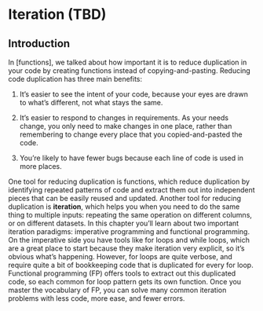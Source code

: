 # Iteration (TBD)

## Introduction

In [functions], we talked about how important it is to reduce duplication in your code by creating functions instead of copying-and-pasting. Reducing code duplication has three main benefits:

1.  It's easier to see the intent of your code, because your eyes are
    drawn to what's different, not what stays the same.
    
1.  It's easier to respond to changes in requirements. As your needs 
    change, you only need to make changes in one place, rather than
    remembering to change every place that you copied-and-pasted the 
    code.
    
1.  You're likely to have fewer bugs because each line of code is 
    used in more places.

One tool for reducing duplication is functions, which reduce duplication by identifying repeated patterns of code and extract them out into independent pieces that can be easily reused and updated. Another tool for reducing duplication is __iteration__, which helps you when you need to do the same thing to multiple inputs: repeating the same operation on different columns, or on different datasets. 
In this chapter you'll learn about two important iteration paradigms: imperative programming and functional programming. On the imperative side you have tools like for loops and while loops, which are a great place to start because they make iteration very explicit, so it's obvious what's happening. However, for loops are quite verbose, and require quite a bit of bookkeeping code that is duplicated for every for loop. Functional programming (FP) offers tools to extract out this duplicated code, so each common for loop pattern gets its own function. Once you master the vocabulary of FP, you can solve many common iteration problems with less code, more ease, and fewer errors.

<!-- ### Prerequisites -->

<!-- Once you've mastered the for loops provided by base R, you'll learn some of the powerful programming tools provided by purrr, one of the tidyverse core packages. -->

<!-- ```{r setup, message = FALSE} -->
<!-- library(tidyverse) -->
<!-- ``` -->

<!-- ## For loops -->

<!-- Imagine we have this simple tibble: -->

<!-- ```{r} -->
<!-- df <- tibble( -->
<!--   a = rnorm(10), -->
<!--   b = rnorm(10), -->
<!--   c = rnorm(10), -->
<!--   d = rnorm(10) -->
<!-- ) -->
<!-- ``` -->

<!-- We want to compute the median of each column. You _could_ do with copy-and-paste: -->

<!-- ```{r} -->
<!-- median(df$a) -->
<!-- median(df$b) -->
<!-- median(df$c) -->
<!-- median(df$d) -->
<!-- ``` -->

<!-- But that breaks our rule of thumb: never copy and paste more than twice. Instead, we could use a for loop: -->

<!-- ```{r} -->
<!-- output <- vector("double", ncol(df))  # 1. output -->
<!-- for (i in seq_along(df)) {            # 2. sequence -->
<!--   output[[i]] <- median(df[[i]])      # 3. body -->
<!-- } -->
<!-- output -->
<!-- ``` -->

<!-- Every for loop has three components: -->

<!-- 1.  The __output__: `output <- vector("double", length(x))`.  -->
<!--     Before you start the loop, you must always allocate sufficient space  -->
<!--     for the output. This is very important for efficiency: if you grow -->
<!--     the for loop at each iteration using `c()` (for example), your for loop  -->
<!--     will be very slow.  -->

<!--     A general way of creating an empty vector of given length is the `vector()` -->
<!--     function. It has two arguments: the type of the vector ("logical",  -->
<!--     "integer", "double", "character", etc) and the length of the vector.  -->

<!-- 1.  The __sequence__: `i in seq_along(df)`. This determines what to loop over: -->
<!--     each run of the for loop will assign `i` to a different value from  -->
<!--     `seq_along(df)`. It's useful to think of `i` as a pronoun, like "it". -->

<!--     You might not have seen `seq_along()` before. It's a safe version of the  -->
<!--     familiar `1:length(l)`, with an important difference: if you have a -->
<!--     zero-length vector, `seq_along()` does the right thing: -->

<!--     ```{r} -->
<!--     y <- vector("double", 0) -->
<!--     seq_along(y) -->
<!--     1:length(y) -->
<!--     ``` -->

<!--     You probably won't create a zero-length vector deliberately, but -->
<!--     it's easy to create them accidentally. If you use `1:length(x)` instead -->
<!--     of `seq_along(x)`, you're likely to get a confusing error message. -->

<!-- 1.  The __body__: `output[[i]] <- median(df[[i]])`. This is the code that does -->
<!--     the work. It's run repeatedly, each time with a different value for `i`. -->
<!--     The first iteration will run `output[[1]] <- median(df[[1]])`,  -->
<!--     the second will run `output[[2]] <- median(df[[2]])`, and so on. -->

<!-- That's all there is to the for loop! Now is a good time to practice creating some basic (and not so basic) for loops using the exercises below. Then we'll move on some variations of the for loop that help you solve other problems that will crop up in practice.  -->

<!-- ### Exercises -->

<!-- 1.  Write for loops to: -->

<!--     1. Compute the mean of every column in `mtcars`. -->
<!--     1. Determine the type of each column in `nycflights13::flights`. -->
<!--     1. Compute the number of unique values in each column of `iris`. -->
<!--     1. Generate 10 random normals from distributions with means of -10, 0, 10, and 100. -->

<!--     Think about the output, sequence, and body __before__ you start writing -->
<!--     the loop. -->

<!-- 1.  Eliminate the for loop in each of the following examples by taking  -->
<!--     advantage of an existing function that works with vectors: -->

<!--     ```{r, eval = FALSE} -->
<!--     out <- "" -->
<!--     for (x in letters) { -->
<!--       out <- stringr::str_c(out, x) -->
<!--     } -->

<!--     x <- sample(100) -->
<!--     sd <- 0 -->
<!--     for (i in seq_along(x)) { -->
<!--       sd <- sd + (x[i] - mean(x)) ^ 2 -->
<!--     } -->
<!--     sd <- sqrt(sd / (length(x) - 1)) -->

<!--     x <- runif(100) -->
<!--     out <- vector("numeric", length(x)) -->
<!--     out[1] <- x[1] -->
<!--     for (i in 2:length(x)) { -->
<!--       out[i] <- out[i - 1] + x[i] -->
<!--     } -->
<!--     ``` -->

<!-- 1.  Combine your function writing and for loop skills: -->

<!--     1. Write a for loop that `prints()` the lyrics to the children's song  -->
<!--        "Alice the camel". -->

<!--     1. Convert the nursery rhyme "ten in the bed" to a function. Generalise  -->
<!--        it to any number of people in any sleeping structure. -->

<!--     1. Convert the song "99 bottles of beer on the wall" to a function. -->
<!--        Generalise to any number of any vessel containing any liquid on  -->
<!--        any surface. -->

<!-- 1.  It's common to see for loops that don't preallocate the output and instead -->
<!--     increase the length of a vector at each step: -->

<!--     ```{r, eval = FALSE} -->
<!--     output <- vector("integer", 0) -->
<!--     for (i in seq_along(x)) { -->
<!--       output <- c(output, lengths(x[[i]])) -->
<!--     } -->
<!--     output -->
<!--     ``` -->

<!--     How does this affect performance? Design and execute an experiment. -->

<!-- ## For loop variations -->

<!-- Once you have the basic for loop under your belt, there are some variations that you should be aware of. These variations are important regardless of how you do iteration, so don't forget about them once you've mastered the FP techniques you'll learn about in the next section. -->

<!-- There are four variations on the basic theme of the for loop: -->

<!-- 1.  Modifying an existing object, instead of creating a new object. -->
<!-- 1.  Looping over names or values, instead of indices. -->
<!-- 1.  Handling outputs of unknown length. -->
<!-- 1.  Handling sequences of unknown length. -->

<!-- ### Modifying an existing object -->

<!-- Sometimes you want to use a for loop to modify an existing object. For example, remember our challenge from [functions]. We wanted to rescale every column in a data frame: -->

<!-- ```{r} -->
<!-- df <- tibble( -->
<!--   a = rnorm(10), -->
<!--   b = rnorm(10), -->
<!--   c = rnorm(10), -->
<!--   d = rnorm(10) -->
<!-- ) -->
<!-- rescale01 <- function(x) { -->
<!--   rng <- range(x, na.rm = TRUE) -->
<!--   (x - rng[1]) / (rng[2] - rng[1]) -->
<!-- } -->

<!-- df$a <- rescale01(df$a) -->
<!-- df$b <- rescale01(df$b) -->
<!-- df$c <- rescale01(df$c) -->
<!-- df$d <- rescale01(df$d) -->
<!-- ``` -->

<!-- To solve this with a for loop we again think about the three components: -->

<!-- 1.  __Output__: we already have the output --- it's the same as the input! -->

<!-- 1.  __Sequence__: we can think about a data frame as a list of columns, so  -->
<!--     we can iterate over each column with `seq_along(df)`. -->

<!-- 1.  __Body__: apply `rescale01()`. -->

<!-- This gives us: -->

<!-- ```{r} -->
<!-- for (i in seq_along(df)) { -->
<!--   df[[i]] <- rescale01(df[[i]]) -->
<!-- } -->
<!-- ``` -->

<!-- Typically you'll be modifying a list or data frame with this sort of loop, so remember to use `[[`, not `[`. You might have spotted that I used `[[` in all my for loops: I think it's better to use `[[` even for atomic vectors because it makes it clear that I want to work with a single element. -->

<!-- ### Looping patterns -->

<!-- There are three basic ways to loop over a vector. So far I've shown you the most general: looping over the numeric indices with `for (i in seq_along(xs))`, and extracting the value with `x[[i]]`. There are two other forms: -->

<!-- 1.  Loop over the elements: `for (x in xs)`. This is most useful if you only -->
<!--     care about side-effects, like plotting or saving a file, because it's -->
<!--     difficult to save the output efficiently. -->

<!-- 1.  Loop over the names: `for (nm in names(xs))`. This gives you name, which -->
<!--     you can use to access the value with `x[[nm]]`. This is useful if you want  -->
<!--     to use the name in a plot title or a file name. If you're creating -->
<!--     named output, make sure to name the results vector like so: -->

<!--     ```{r, eval = FALSE} -->
<!--     results <- vector("list", length(x)) -->
<!--     names(results) <- names(x) -->
<!--     ``` -->

<!-- Iteration over the numeric indices is the most general form, because given the position you can extract both the name and the value: -->

<!-- ```{r, eval = FALSE} -->
<!-- for (i in seq_along(x)) { -->
<!--   name <- names(x)[[i]] -->
<!--   value <- x[[i]] -->
<!-- } -->
<!-- ``` -->

<!-- ### Unknown output length -->

<!-- Sometimes you might not know how long the output will be. For example, imagine you want to simulate some random vectors of random lengths. You might be tempted to solve this problem by progressively growing the vector: -->

<!-- ```{r} -->
<!-- means <- c(0, 1, 2) -->

<!-- output <- double() -->
<!-- for (i in seq_along(means)) { -->
<!--   n <- sample(100, 1) -->
<!--   output <- c(output, rnorm(n, means[[i]])) -->
<!-- } -->
<!-- str(output) -->
<!-- ``` -->

<!-- But this is not very efficient because in each iteration, R has to copy all the data from the previous iterations. In technical terms you get "quadratic" ($O(n^2)$) behaviour which means that a loop with three times as many elements would take nine ($3^2$) times as long to run. -->

<!-- A better solution to save the results in a list, and then combine into a single vector after the loop is done: -->

<!-- ```{r} -->
<!-- out <- vector("list", length(means)) -->
<!-- for (i in seq_along(means)) { -->
<!--   n <- sample(100, 1) -->
<!--   out[[i]] <- rnorm(n, means[[i]]) -->
<!-- } -->
<!-- str(out) -->
<!-- str(unlist(out)) -->
<!-- ``` -->

<!-- Here I've used `unlist()` to flatten a list of vectors into a single vector. A stricter option is to use `purrr::flatten_dbl()` --- it will throw an error if the input isn't a list of doubles. -->

<!-- This pattern occurs in other places too: -->

<!-- 1.  You might be generating a long string. Instead of `paste()`ing together  -->
<!--     each iteration with the previous, save the output in a character vector and -->
<!--     then combine that vector into a single string with  -->
<!--     `paste(output, collapse = "")`. -->

<!-- 1.  You might be generating a big data frame. Instead of sequentially -->
<!--     `rbind()`ing in each iteration, save the output in a list, then use  -->
<!--     `dplyr::bind_rows(output)` to combine the output into a single -->
<!--     data frame. -->

<!-- Watch out for this pattern. Whenever you see it, switch to a more complex result object, and then combine in one step at the end. -->

<!-- ### Unknown sequence length -->

<!-- Sometimes you don't even know how long the input sequence should run for. This is common when doing simulations. For example, you might want to loop until you get three heads in a row. You can't do that sort of iteration with the for loop. Instead, you can use a while loop. A while loop is simpler than for loop because it only has two components, a condition and a body: -->

<!-- ```{r, eval = FALSE} -->
<!-- while (condition) { -->
<!--   # body -->
<!-- } -->
<!-- ``` -->

<!-- A while loop is also more general than a for loop, because you can rewrite any for loop as a while loop, but you can't rewrite every while loop as a for loop: -->

<!-- ```{r, eval = FALSE} -->
<!-- for (i in seq_along(x)) { -->
<!--   # body -->
<!-- } -->

<!-- # Equivalent to -->
<!-- i <- 1 -->
<!-- while (i <= length(x)) { -->
<!--   # body -->
<!--   i <- i + 1  -->
<!-- } -->
<!-- ``` -->

<!-- Here's how we could use a while loop to find how many tries it takes to get three heads in a row: -->

<!-- ```{r} -->
<!-- flip <- function() sample(c("T", "H"), 1) -->

<!-- flips <- 0 -->
<!-- nheads <- 0 -->

<!-- while (nheads < 3) { -->
<!--   if (flip() == "H") { -->
<!--     nheads <- nheads + 1 -->
<!--   } else { -->
<!--     nheads <- 0 -->
<!--   } -->
<!--   flips <- flips + 1 -->
<!-- } -->
<!-- flips -->
<!-- ``` -->

<!-- I mention while loops only briefly, because I hardly ever use them. They're most often used for simulation, which is outside the scope of this book. However, it is good to know they exist so that you're prepared for problems where the number of iterations is not known in advance. -->

<!-- ### Exercises -->

<!-- 1.  Imagine you have a directory full of CSV files that you want to read in. -->
<!--     You have their paths in a vector,  -->
<!--     `files <- dir("data/", pattern = "\\.csv$", full.names = TRUE)`, and now -->
<!--     want to read each one with `read_csv()`. Write the for loop that will  -->
<!--     load them into a single data frame.  -->

<!-- 1.  What happens if you use `for (nm in names(x))` and `x` has no names? -->
<!--     What if only some of the elements are named? What if the names are -->
<!--     not unique? -->

<!-- 1.  Write a function that prints the mean of each numeric column in a data  -->
<!--     frame, along with its name. For example, `show_mean(iris)` would print: -->

<!--     ```{r, eval = FALSE} -->
<!--     show_mean(iris) -->
<!--     #> Sepal.Length: 5.84 -->
<!--     #> Sepal.Width:  3.06 -->
<!--     #> Petal.Length: 3.76 -->
<!--     #> Petal.Width:  1.20 -->
<!--     ``` -->

<!--     (Extra challenge: what function did I use to make sure that the numbers -->
<!--     lined up nicely, even though the variable names had different lengths?) -->

<!-- 1.  What does this code do? How does it work? -->

<!--     ```{r, eval = FALSE} -->
<!--     trans <- list(  -->
<!--       disp = function(x) x * 0.0163871, -->
<!--       am = function(x) { -->
<!--         factor(x, labels = c("auto", "manual")) -->
<!--       } -->
<!--     ) -->
<!--     for (var in names(trans)) { -->
<!--       mtcars[[var]] <- trans[[var]](mtcars[[var]]) -->
<!--     } -->
<!--     ``` -->

<!-- ## For loops vs. functionals -->

<!-- For loops are not as important in R as they are in other languages because R is a functional programming language. This means that it's possible to wrap up for loops in a function, and call that function instead of using the for loop directly. -->

<!-- To see why this is important, consider (again) this simple data frame: -->

<!-- ```{r} -->
<!-- df <- tibble( -->
<!--   a = rnorm(10), -->
<!--   b = rnorm(10), -->
<!--   c = rnorm(10), -->
<!--   d = rnorm(10) -->
<!-- ) -->
<!-- ``` -->

<!-- Imagine you want to compute the mean of every column. You could do that with a for loop: -->

<!-- ```{r} -->
<!-- output <- vector("double", length(df)) -->
<!-- for (i in seq_along(df)) { -->
<!--   output[[i]] <- mean(df[[i]]) -->
<!-- } -->
<!-- output -->
<!-- ``` -->

<!-- You realise that you're going to want to compute the means of every column pretty frequently, so you extract it out into a function: -->

<!-- ```{r} -->
<!-- col_mean <- function(df) { -->
<!--   output <- vector("double", length(df)) -->
<!--   for (i in seq_along(df)) { -->
<!--     output[i] <- mean(df[[i]]) -->
<!--   } -->
<!--   output -->
<!-- } -->
<!-- ``` -->

<!-- But then you think it'd also be helpful to be able to compute the median, and the standard deviation, so you copy and paste your `col_mean()` function and replace the `mean()` with `median()` and `sd()`: -->

<!-- ```{r} -->
<!-- col_median <- function(df) { -->
<!--   output <- vector("double", length(df)) -->
<!--   for (i in seq_along(df)) { -->
<!--     output[i] <- median(df[[i]]) -->
<!--   } -->
<!--   output -->
<!-- } -->
<!-- col_sd <- function(df) { -->
<!--   output <- vector("double", length(df)) -->
<!--   for (i in seq_along(df)) { -->
<!--     output[i] <- sd(df[[i]]) -->
<!--   } -->
<!--   output -->
<!-- } -->
<!-- ``` -->

<!-- Uh oh! You've copied-and-pasted this code twice, so it's time to think about how to generalise it. Notice that most of this code is for-loop boilerplate and it's hard to see the one thing (`mean()`, `median()`, `sd()`) that is different between the functions. -->

<!-- What would you do if you saw a set of functions like this: -->

<!-- ```{r} -->
<!-- f1 <- function(x) abs(x - mean(x)) ^ 1 -->
<!-- f2 <- function(x) abs(x - mean(x)) ^ 2 -->
<!-- f3 <- function(x) abs(x - mean(x)) ^ 3 -->
<!-- ``` -->

<!-- Hopefully, you'd notice that there's a lot of duplication, and extract it out into an additional argument: -->

<!-- ```{r} -->
<!-- f <- function(x, i) abs(x - mean(x)) ^ i -->
<!-- ``` -->

<!-- You've reduced the chance of bugs (because you now have 1/3 of the original code), and made it easy to generalise to new situations.  -->

<!-- We can do exactly the same thing with `col_mean()`, `col_median()` and `col_sd()` by adding an argument that supplies the function to apply to each column: -->

<!-- ```{r} -->
<!-- col_summary <- function(df, fun) { -->
<!--   out <- vector("double", length(df)) -->
<!--   for (i in seq_along(df)) { -->
<!--     out[i] <- fun(df[[i]]) -->
<!--   } -->
<!--   out -->
<!-- } -->
<!-- col_summary(df, median) -->
<!-- col_summary(df, mean) -->
<!-- ``` -->

<!-- The idea of passing a function to another function is an extremely powerful idea, and it's one of the behaviours that makes R a functional programming language. It might take you a while to wrap your head around the idea, but it's worth the investment. In the rest of the chapter, you'll learn about and use the __purrr__ package, which provides functions that eliminate the need for many common for loops. The apply family of functions in base R (`apply()`, `lapply()`, `tapply()`, etc) solve a similar problem, but purrr is more consistent and thus is easier to learn. -->

<!-- The goal of using purrr functions instead of for loops is to allow you to break common list manipulation challenges into independent pieces:  -->

<!-- 1. How can you solve the problem for a single element of the list? Once -->
<!--    you've solved that problem, purrr takes care of generalising your -->
<!--    solution to every element in the list. -->

<!-- 1. If you're solving a complex problem, how can you break it down into -->
<!--    bite-sized pieces that allow you to advance one small step towards a  -->
<!--    solution? With purrr, you get lots of small pieces that you can -->
<!--    compose together with the pipe. -->

<!-- This structure makes it easier to solve new problems. It also makes it easier to understand your solutions to old problems when you re-read your old code. -->

<!-- ### Exercises -->

<!-- 1.  Read the documentation for `apply()`. In the 2d case, what two for loops -->
<!--     does it generalise? -->

<!-- 1.  Adapt `col_summary()` so that it only applies to numeric columns -->
<!--     You might want to start with an `is_numeric()` function that returns -->
<!--     a logical vector that has a TRUE corresponding to each numeric column. -->

<!-- ## The map functions -->

<!-- The pattern of looping over a vector, doing something to each element and saving the results is so common that the purrr package provides a family of functions to do it for you. There is one function for each type of output: -->

<!-- * `map()`     makes a list. -->
<!-- * `map_lgl()` makes a logical vector. -->
<!-- * `map_int()` makes an integer vector. -->
<!-- * `map_dbl()` makes a double vector. -->
<!-- * `map_chr()` makes a character vector. -->

<!-- Each function takes a vector as input, applies a function to each piece, and then returns a new vector that's the same length (and has the same names) as the input. The type of the vector is determined by the suffix to the map function.  -->

<!-- Once you master these functions, you'll find it takes much less time to solve iteration problems. But you should never feel bad about using a for loop instead of a map function. The map functions are a step up a tower of abstraction, and it can take a long time to get your head around how they work. The important thing is that you solve the problem that you're working on, not write the most concise and elegant code (although that's definitely something you want to strive towards!). -->

<!-- Some people will tell you to avoid for loops because they are slow. They're wrong! (Well at least they're rather out of date, as for loops haven't been slow for many years.) The chief benefits of using functions like `map()` is not speed, but clarity: they make your code easier to write and to read. -->

<!-- We can use these functions to perform the same computations as the last for loop. Those summary functions returned doubles, so we need to use `map_dbl()`: -->

<!-- ```{r} -->
<!-- map_dbl(df, mean) -->
<!-- map_dbl(df, median) -->
<!-- map_dbl(df, sd) -->
<!-- ``` -->

<!-- Compared to using a for loop, focus is on the operation being performed (i.e. `mean()`, `median()`, `sd()`), not the bookkeeping required to loop over every element and store the output. This is even more apparent if we use the pipe: -->

<!-- ```{r} -->
<!-- df %>% map_dbl(mean) -->
<!-- df %>% map_dbl(median) -->
<!-- df %>% map_dbl(sd) -->
<!-- ``` -->

<!-- There are a few differences between `map_*()` and `col_summary()`: -->

<!-- *   All purrr functions are implemented in C. This makes them a little faster -->
<!--     at the expense of readability. -->

<!-- *   The second argument, `.f`, the function to apply, can be a formula, a  -->
<!--     character vector, or an integer vector. You'll learn about those handy  -->
<!--     shortcuts in the next section. -->

<!-- *   `map_*()` uses ... ([dot dot dot]) to pass along additional arguments  -->
<!--     to `.f` each time it's called: -->

<!--     ```{r} -->
<!--     map_dbl(df, mean, trim = 0.5) -->
<!--     ``` -->

<!-- *   The map functions also preserve names: -->

<!--     ```{r} -->
<!--     z <- list(x = 1:3, y = 4:5) -->
<!--     map_int(z, length) -->
<!--     ``` -->

<!-- ### Shortcuts -->

<!-- There are a few shortcuts that you can use with `.f` in order to save a little typing. Imagine you want to fit a linear model to each group in a dataset. The following toy example splits up the `mtcars` dataset into three pieces (one for each value of cylinder) and fits the same linear model to each piece:   -->

<!-- ```{r} -->
<!-- models <- mtcars %>%  -->
<!--   split(.$cyl) %>%  -->
<!--   map(function(df) lm(mpg ~ wt, data = df)) -->
<!-- ``` -->

<!-- The syntax for creating an anonymous function in R is quite verbose so purrr provides a convenient shortcut: a one-sided formula. -->

<!-- ```{r} -->
<!-- models <- mtcars %>%  -->
<!--   split(.$cyl) %>%  -->
<!--   map(~lm(mpg ~ wt, data = .)) -->
<!-- ``` -->

<!-- Here I've used `.` as a pronoun: it refers to the current list element (in the same way that `i` referred to the current index in the for loop).  -->

<!-- When you're looking at many models, you might want to extract a summary statistic like the $R^2$. To do that we need to first run `summary()` and then extract the component called `r.squared`. We could do that using the shorthand for anonymous functions: -->

<!-- ```{r} -->
<!-- models %>%  -->
<!--   map(summary) %>%  -->
<!--   map_dbl(~.$r.squared) -->
<!-- ``` -->

<!-- But extracting named components is a common operation, so purrr provides an even shorter shortcut: you can use a string. -->

<!-- ```{r} -->
<!-- models %>%  -->
<!--   map(summary) %>%  -->
<!--   map_dbl("r.squared") -->
<!-- ``` -->

<!-- You can also use an integer to select elements by position:  -->

<!-- ```{r} -->
<!-- x <- list(list(1, 2, 3), list(4, 5, 6), list(7, 8, 9)) -->
<!-- x %>% map_dbl(2) -->
<!-- ``` -->

<!-- ### Base R -->

<!-- If you're familiar with the apply family of functions in base R, you might have noticed some similarities with the purrr functions: -->

<!-- *   `lapply()` is basically identical to `map()`, except that `map()` is  -->
<!--     consistent with all the other functions in purrr, and you can use the  -->
<!--     shortcuts for `.f`. -->

<!-- *   Base `sapply()` is a wrapper around `lapply()` that automatically -->
<!--     simplifies the output. This is useful for interactive work but is  -->
<!--     problematic in a function because you never know what sort of output -->
<!--     you'll get: -->

<!--     ```{r} -->
<!--     x1 <- list( -->
<!--       c(0.27, 0.37, 0.57, 0.91, 0.20), -->
<!--       c(0.90, 0.94, 0.66, 0.63, 0.06),  -->
<!--       c(0.21, 0.18, 0.69, 0.38, 0.77) -->
<!--     ) -->
<!--     x2 <- list( -->
<!--       c(0.50, 0.72, 0.99, 0.38, 0.78),  -->
<!--       c(0.93, 0.21, 0.65, 0.13, 0.27),  -->
<!--       c(0.39, 0.01, 0.38, 0.87, 0.34) -->
<!--     ) -->

<!--     threshold <- function(x, cutoff = 0.8) x[x > cutoff] -->
<!--     x1 %>% sapply(threshold) %>% str() -->
<!--     x2 %>% sapply(threshold) %>% str() -->
<!--     ``` -->

<!-- *   `vapply()` is a safe alternative to `sapply()` because you supply an -->
<!--     additional argument that defines the type. The only problem with  -->
<!--     `vapply()` is that it's a lot of typing:  -->
<!--     `vapply(df, is.numeric, logical(1))` is equivalent to -->
<!--     `map_lgl(df, is.numeric)`. One advantage of `vapply()` over purrr's map -->
<!--     functions is that it can also produce matrices --- the map functions only  -->
<!--     ever produce vectors. -->

<!-- I focus on purrr functions here because they have more consistent names and arguments, helpful shortcuts, and in the future will provide easy parallelism and progress bars. -->

<!-- ### Exercises -->

<!-- 1.  Write code that uses one of the map functions to: -->

<!--     1. Compute the mean of every column in `mtcars`. -->
<!--     1. Determine the type of each column in `nycflights13::flights`. -->
<!--     1. Compute the number of unique values in each column of `iris`. -->
<!--     1. Generate 10 random normals from distributions with means of -10, 0, 10, and 100. -->

<!-- 1.  How can you create a single vector that for each column in a data frame -->
<!--     indicates whether or not it's a factor? -->

<!-- 1.  What happens when you use the map functions on vectors that aren't lists? -->
<!--     What does `map(1:5, runif)` do? Why? -->

<!-- 1.  What does `map(-2:2, rnorm, n = 5)` do? Why? -->
<!--     What does `map_dbl(-2:2, rnorm, n = 5)` do? Why? -->

<!-- 1.  Rewrite `map(x, function(df) lm(mpg ~ wt, data = df))` to eliminate the  -->
<!--     anonymous function.  -->

<!-- ## Dealing with failure -->

<!-- When you use the map functions to repeat many operations, the chances are much higher that one of those operations will fail. When this happens, you'll get an error message, and no output. This is annoying: why does one failure prevent you from accessing all the other successes? How do you ensure that one bad apple doesn't ruin the whole barrel? -->

<!-- In this section you'll learn how to deal with this situation with a new function: `safely()`. `safely()` is an adverb: it takes a function (a verb) and returns a modified version. In this case, the modified function will never throw an error. Instead, it always returns a list with two elements: -->

<!-- 1. `result` is the original result. If there was an error, this will be `NULL`. -->

<!-- 1. `error` is an error object. If the operation was successful, this will be  -->
<!--    `NULL`. -->

<!-- (You might be familiar with the `try()` function in base R. It's similar, but because it sometimes returns the original result and it sometimes returns an error object it's more difficult to work with.) -->

<!-- Let's illustrate this with a simple example: `log()`: -->

<!-- ```{r} -->
<!-- safe_log <- safely(log) -->
<!-- str(safe_log(10)) -->
<!-- str(safe_log("a")) -->
<!-- ``` -->

<!-- When the function succeeds, the `result` element contains the result and the `error` element is `NULL`. When the function fails, the `result` element is `NULL` and the `error` element contains an error object. -->

<!-- `safely()` is designed to work with map: -->

<!-- ```{r} -->
<!-- x <- list(1, 10, "a") -->
<!-- y <- x %>% map(safely(log)) -->
<!-- str(y) -->
<!-- ``` -->

<!-- This would be easier to work with if we had two lists: one of all the errors and one of all the output. That's easy to get with `purrr::transpose()`: -->

<!-- ```{r} -->
<!-- y <- y %>% transpose() -->
<!-- str(y) -->
<!-- ``` -->

<!-- It's up to you how to deal with the errors, but typically you'll either look at the values of `x` where `y` is an error, or work with the values of `y` that are ok: -->

<!-- ```{r} -->
<!-- is_ok <- y$error %>% map_lgl(is_null) -->
<!-- x[!is_ok] -->
<!-- y$result[is_ok] %>% flatten_dbl() -->
<!-- ``` -->

<!-- Purrr provides two other useful adverbs: -->

<!-- *   Like `safely()`, `possibly()` always succeeds. It's simpler than `safely()`,  -->
<!--     because you give it a default value to return when there is an error.  -->

<!--     ```{r} -->
<!--     x <- list(1, 10, "a") -->
<!--     x %>% map_dbl(possibly(log, NA_real_)) -->
<!--     ``` -->

<!-- *   `quietly()` performs a similar role to `safely()`, but instead of capturing -->
<!--     errors, it captures printed output, messages, and warnings: -->

<!--     ```{r} -->
<!--     x <- list(1, -1) -->
<!--     x %>% map(quietly(log)) %>% str() -->
<!--     ``` -->

<!-- ## Mapping over multiple arguments -->

<!-- So far we've mapped along a single input. But often you have multiple related inputs that you need iterate along in parallel. That's the job of the `map2()` and `pmap()` functions. For example, imagine you want to simulate some random normals with different means. You know how to do that with `map()`: -->

<!-- ```{r} -->
<!-- mu <- list(5, 10, -3) -->
<!-- mu %>%  -->
<!--   map(rnorm, n = 5) %>%  -->
<!--   str() -->
<!-- ``` -->

<!-- What if you also want to vary the standard deviation? One way to do that would be to iterate over the indices and index into vectors of means and sds: -->

<!-- ```{r} -->
<!-- sigma <- list(1, 5, 10) -->
<!-- seq_along(mu) %>%  -->
<!--   map(~rnorm(5, mu[[.]], sigma[[.]])) %>%  -->
<!--   str() -->
<!-- ``` -->

<!-- But that obfuscates the intent of the code. Instead we could use `map2()` which iterates over two vectors in parallel: -->

<!-- ```{r} -->
<!-- map2(mu, sigma, rnorm, n = 5) %>% str() -->
<!-- ``` -->

<!-- `map2()` generates this series of function calls: -->

<!-- ```{r, echo = FALSE} -->
<!-- knitr::include_graphics("diagrams/lists-map2.png") -->
<!-- ``` -->

<!-- Note that the arguments that vary for each call come _before_ the function; arguments that are the same for every call come _after_. -->

<!-- Like `map()`, `map2()` is just a wrapper around a for loop: -->

<!-- ```{r} -->
<!-- map2 <- function(x, y, f, ...) { -->
<!--   out <- vector("list", length(x)) -->
<!--   for (i in seq_along(x)) { -->
<!--     out[[i]] <- f(x[[i]], y[[i]], ...) -->
<!--   } -->
<!--   out -->
<!-- } -->
<!-- ``` -->

<!-- You could also imagine `map3()`, `map4()`, `map5()`, `map6()` etc, but that would get tedious quickly. Instead, purrr provides `pmap()` which takes a list of arguments. You might use that if you wanted to vary the mean, standard deviation, and number of samples: -->

<!-- ```{r} -->
<!-- n <- list(1, 3, 5) -->
<!-- args1 <- list(n, mu, sigma) -->
<!-- args1 %>% -->
<!--   pmap(rnorm) %>%  -->
<!--   str() -->
<!-- ``` -->

<!-- That looks like: -->

<!-- ```{r, echo = FALSE} -->
<!-- knitr::include_graphics("diagrams/lists-pmap-unnamed.png") -->
<!-- ``` -->

<!-- If you don't name the list's elements, `pmap()` will use positional matching when calling the function. That's a little fragile, and makes the code harder to read, so it's better to name the arguments: -->

<!-- ```{r, eval = FALSE} -->
<!-- args2 <- list(mean = mu, sd = sigma, n = n) -->
<!-- args2 %>%  -->
<!--   pmap(rnorm) %>%  -->
<!--   str() -->
<!-- ``` -->

<!-- That generates longer, but safer, calls: -->

<!-- ```{r, echo = FALSE} -->
<!-- knitr::include_graphics("diagrams/lists-pmap-named.png") -->
<!-- ``` -->

<!-- Since the arguments are all the same length, it makes sense to store them in a data frame: -->

<!-- ```{r} -->
<!-- params <- tribble( -->
<!--   ~mean, ~sd, ~n, -->
<!--     5,     1,  1, -->
<!--    10,     5,  3, -->
<!--    -3,    10,  5 -->
<!-- ) -->
<!-- params %>%  -->
<!--   pmap(rnorm) -->
<!-- ``` -->

<!-- As soon as your code gets complicated, I think a data frame is a good approach because it ensures that each column has a name and is the same length as all the other columns. -->

<!-- ### Invoking different functions -->

<!-- There's one more step up in complexity - as well as varying the arguments to the function you might also vary the function itself: -->

<!-- ```{r} -->
<!-- f <- c("runif", "rnorm", "rpois") -->
<!-- param <- list( -->
<!--   list(min = -1, max = 1),  -->
<!--   list(sd = 5),  -->
<!--   list(lambda = 10) -->
<!-- ) -->
<!-- ``` -->

<!-- To handle this case, you can use `invoke_map()`: -->

<!-- ```{r} -->
<!-- invoke_map(f, param, n = 5) %>% str() -->
<!-- ``` -->

<!-- ```{r, echo = FALSE, out.width = NULL} -->
<!-- knitr::include_graphics("diagrams/lists-invoke.png") -->
<!-- ``` -->

<!-- The first argument is a list of functions or character vector of function names. The second argument is a list of lists giving the arguments that vary for each function. The subsequent arguments are passed on to every function. -->

<!-- And again, you can use `tribble()` to make creating these matching pairs a little easier: -->

<!-- ```{r, eval = FALSE} -->
<!-- sim <- tribble( -->
<!--   ~f,      ~params, -->
<!--   "runif", list(min = -1, max = 1), -->
<!--   "rnorm", list(sd = 5), -->
<!--   "rpois", list(lambda = 10) -->
<!-- ) -->
<!-- sim %>%  -->
<!--   mutate(sim = invoke_map(f, params, n = 10)) -->
<!-- ``` -->

<!-- ## Walk {#walk} -->

<!-- Walk is an alternative to map that you use when you want to call a function for its side effects, rather than for its return value. You typically do this because you want to render output to the screen or save files to disk - the important thing is the action, not the return value. Here's a very simple example: -->

<!-- ```{r} -->
<!-- x <- list(1, "a", 3) -->

<!-- x %>%  -->
<!--   walk(print) -->
<!-- ``` -->

<!-- `walk()` is generally not that useful compared to `walk2()` or `pwalk()`. For example, if you had a list of plots and a vector of file names, you could use `pwalk()` to save each file to the corresponding location on disk: -->

<!-- ```{r, eval = FALSE} -->
<!-- library(ggplot2) -->
<!-- plots <- mtcars %>%  -->
<!--   split(.$cyl) %>%  -->
<!--   map(~ggplot(., aes(mpg, wt)) + geom_point()) -->
<!-- paths <- stringr::str_c(names(plots), ".pdf") -->

<!-- pwalk(list(paths, plots), ggsave, path = tempdir()) -->
<!-- ``` -->

<!-- `walk()`, `walk2()` and `pwalk()` all invisibly return `.x`, the first argument. This makes them suitable for use in the middle of pipelines.  -->

<!-- ## Other patterns of for loops -->

<!-- Purrr provides a number of other functions that abstract over other types of for loops. You'll use them less frequently than the map functions, but they're useful to know about. The goal here is to briefly illustrate each function, so hopefully it will come to mind if you see a similar problem in the future. Then you can go look up the documentation for more details. -->

<!-- ### Predicate functions -->

<!-- A number of functions work with __predicate__ functions that return either a single `TRUE` or `FALSE`. -->

<!-- `keep()` and `discard()` keep elements of the input where the predicate is `TRUE` or `FALSE` respectively: -->

<!-- ```{r} -->
<!-- iris %>%  -->
<!--   keep(is.factor) %>%  -->
<!--   str() -->

<!-- iris %>%  -->
<!--   discard(is.factor) %>%  -->
<!--   str() -->
<!-- ``` -->

<!-- `some()` and `every()` determine if the predicate is true for any or for all of -->
<!-- the elements. -->

<!-- ```{r} -->
<!-- x <- list(1:5, letters, list(10)) -->

<!-- x %>%  -->
<!--   some(is_character) -->

<!-- x %>%  -->
<!--   every(is_vector) -->
<!-- ``` -->

<!-- `detect()` finds the first element where the predicate is true; `detect_index()` returns its position. -->

<!-- ```{r} -->
<!-- x <- sample(10) -->
<!-- x -->

<!-- x %>%  -->
<!--   detect(~ . > 5) -->

<!-- x %>%  -->
<!--   detect_index(~ . > 5) -->
<!-- ``` -->

<!-- `head_while()` and `tail_while()` take elements from the start or end of a vector while a predicate is true: -->

<!-- ```{r} -->
<!-- x %>%  -->
<!--   head_while(~ . > 5) -->

<!-- x %>%  -->
<!--   tail_while(~ . > 5) -->
<!-- ``` -->

<!-- ### Reduce and accumulate -->

<!-- Sometimes you have a complex list that you want to reduce to a simple list by repeatedly applying a function that reduces a pair to a singleton. This is useful if you want to apply a two-table dplyr verb to multiple tables. For example, you might have a list of data frames, and you want to reduce to a single data frame by joining the elements together: -->

<!-- ```{r} -->
<!-- dfs <- list( -->
<!--   age = tibble(name = "John", age = 30), -->
<!--   sex = tibble(name = c("John", "Mary"), sex = c("M", "F")), -->
<!--   trt = tibble(name = "Mary", treatment = "A") -->
<!-- ) -->

<!-- dfs %>% reduce(full_join) -->
<!-- ``` -->

<!-- Or maybe you have a list of vectors, and want to find the intersection: -->

<!-- ```{r} -->
<!-- vs <- list( -->
<!--   c(1, 3, 5, 6, 10), -->
<!--   c(1, 2, 3, 7, 8, 10), -->
<!--   c(1, 2, 3, 4, 8, 9, 10) -->
<!-- ) -->

<!-- vs %>% reduce(intersect) -->
<!-- ``` -->

<!-- The reduce function takes a "binary" function (i.e. a function with two primary inputs), and applies it repeatedly to a list until there is only a single element left. -->

<!-- Accumulate is similar but it keeps all the interim results. You could use it to implement a cumulative sum: -->

<!-- ```{r} -->
<!-- x <- sample(10) -->
<!-- x -->
<!-- x %>% accumulate(`+`) -->
<!-- ``` -->

<!-- ### Exercises -->

<!-- 1.  Implement your own version of `every()` using a for loop. Compare it with -->
<!--     `purrr::every()`. What does purrr's version do that your version doesn't? -->

<!-- 1.  Create an enhanced `col_summary()` that applies a summary function to every -->
<!--     numeric column in a data frame. -->

<!-- 1.  A possible base R equivalent of `col_summary()` is: -->

<!--     ```{r} -->
<!--     col_sum3 <- function(df, f) { -->
<!--       is_num <- sapply(df, is.numeric) -->
<!--       df_num <- df[, is_num] -->

<!--       sapply(df_num, f) -->
<!--     } -->
<!--     ``` -->

<!--     But it has a number of bugs as illustrated with the following inputs: -->

<!--     ```{r, eval = FALSE} -->
<!--     df <- tibble( -->
<!--       x = 1:3,  -->
<!--       y = 3:1, -->
<!--       z = c("a", "b", "c") -->
<!--     ) -->
<!--     # OK -->
<!--     col_sum3(df, mean) -->
<!--     # Has problems: don't always return numeric vector -->
<!--     col_sum3(df[1:2], mean) -->
<!--     col_sum3(df[1], mean) -->
<!--     col_sum3(df[0], mean) -->
<!--     ``` -->

<!--     What causes the bugs? -->
